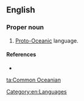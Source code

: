 ==English==

===Proper noun===
{{en-proper noun|head=[[common|Common]] [[Oceanian]]}}

# [[Proto-Oceanic]] language.

====References====
* {{pedialite|Proto-Oceanic language}}

[[Category:en:Languages]]

[[ta:Common Oceanian]]